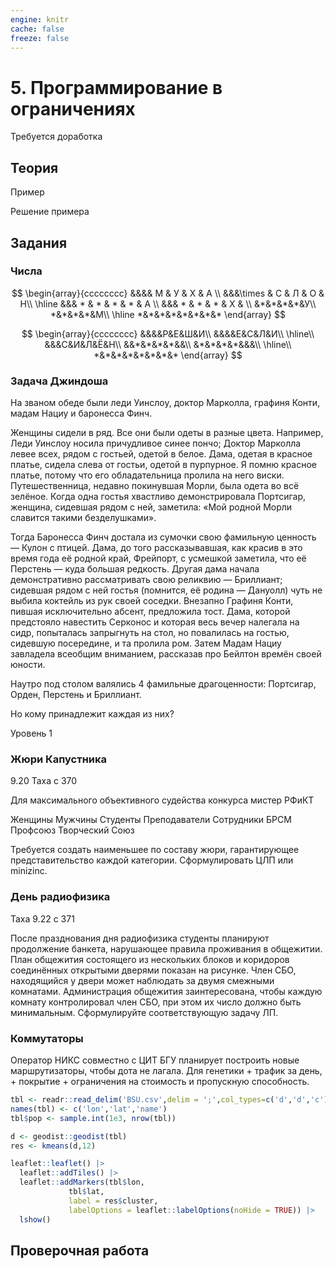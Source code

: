 ```yaml
---
engine: knitr
cache: false
freeze: false
---
```


# 5. Программирование в ограничениях {#sec-lab-constraint}

::: {.callout-important title="Состояние разработки"}
Требуется доработка
:::

## Теория

::: {#exm-lab-constraint}
Пример
:::

::: {#sol-lab-constraint}
Решение примера
:::

## Задания

### Числа

$$
\begin{array}{cccccccc}
 &&&& М & У & Х & А \\
&&&\times & С & Л & О & Н\\
\hline
&&& * & * & * & * & А \\
&&& * & * & * & Х & \\
&*&*&*&*&У\\
*&*&*&*&М\\
\hline
*&*&*&*&*&*&*&*
\end{array}
$$

$$
\begin{array}{cccccccc}
&&&&Р&Е&Ш&И\\
&&&&Е&С&Л&И\\
\hline\\
&&&С&И&Л&Ё&Н\\
&&*&*&*&*&&\\
&*&*&*&*&&&\\
\hline\\
*&*&*&*&*&*&*&*
\end{array}
$$

:::: {#exr-lab-constraint-jindosh-riddle}
### Задача Джиндоша

На званом обеде были леди Уинслоу, доктор Марколла, графиня Конти, мадам Нациу и баронесса Финч.

Женщины сидели в ряд. Все они были одеты в разные цвета. Например, Леди Уинслоу носила причудливое синее пончо; Доктор Марколла левее всех, рядом с гостьей, одетой в белое. Дама, одетая в красное платье, сидела слева от гостьи, одетой в пурпурное. Я помню красное платье, потому что его обладательница пролила на него виски. Путешественница, недавно покинувшая Морли, была одета во всё зелёное. Когда одна гостья хвастливо демонстрировала Портсигар, женщина, сидевшая рядом с ней, заметила: «Мой родной Морли славится такими безделушками».

Тогда Баронесса Финч достала из сумочки свою фамильную ценность — Кулон с птицей. Дама, до того рассказывавшая, как красив в это время года её родной край, Фрейпорт, с усмешкой заметила, что её Перстень — куда большая редкость. Другая дама начала демонстративно рассматривать свою реликвию — Бриллиант; сидевшая рядом с ней гостья (помнится, её родина — Дануолл) чуть не выбила коктейль из рук своей соседки. Внезапно Графиня Конти, пившая исключительно абсент, предложила тост. Дама, которой предстояло навестить Серконос и которая весь вечер налегала на сидр, попыталась запрыгнуть на стол, но повалилась на гостью, сидевшую посередине, и та пролила ром. Затем Мадам Нациу завладела всеобщим вниманием, рассказав про Бейлтон времён своей юности.

Наутро под столом валялись 4 фамильные драгоценности: Портсигар, Орден, Перстень и Бриллиант.

Но кому принадлежит каждая из них?

::: {.callout-note appearance="minimal"}
Уровень 1
:::
::::

### Жюри Капустника

9.20 Таха с 370

Для максимального объективного судейства конкурса мистер РФиКТ

Женщины Мужчины Студенты Преподаватели Сотрудники БРСМ Профсоюз Творческий Союз

Требуется создать наименьшее по составу жюри, гарантирующее представительство каждой категории. Сформулировать ЦЛП или minizinc.

### День радиофизика

Таха 9.22 c 371

После празднования дня радиофизика студенты планируют продолжение банкета, нарушающее правила проживания в общежитии. План общежития состоящего из нескольких блоков и коридоров соединённых открытыми дверями показан на рисунке. Член СБО, находящийся у двери может наблюдать за двумя смежными комнатами. Администрация общежития заинтересована, чтобы каждую комнату контролировал член СБО, при этом их число должно быть минимальным. Сформулируйте соответствующую задачу ЛП.

### Коммутаторы

Оператор НИКС совместно с ЦИТ БГУ планирует построить новые маршрутизаторы, чтобы дота не лагала. Для генетики + трафик за день, + покрытие + ограничения на стоимость и пропускную способность.

```r
tbl <- readr::read_delim('BSU.csv',delim = ';',col_types=c('d','d','c'))
names(tbl) <- c('lon','lat','name')
tbl$pop <- sample.int(1e3, nrow(tbl))
```

```r
d <- geodist::geodist(tbl)
res <- kmeans(d,12)

leaflet::leaflet() |> 
  leaflet::addTiles() |> 
  leaflet::addMarkers(tbl$lon,
             tbl$lat, 
             label = res$cluster,
             labelOptions = leaflet::labelOptions(noHide = TRUE)) |>
  lshow()
```

## Проверочная работа
